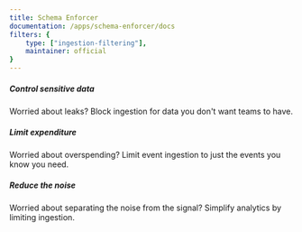 ```yaml
---
title: Schema Enforcer
documentation: /apps/schema-enforcer/docs
filters: {
    type: ["ingestion-filtering"],
    maintainer: official
}
---
```


<Section
    divider={false}
    title="Shape what data is available in your PostHog instance by enforcing a schema and blocking events that don't match."
    size="full"
    cols={3}
>
    <div>
        <h5>Control sensitive data</h5>
        <p>Worried about leaks? Block ingestion for data you don't want teams to have.</p>
    </div>
    <div>
       <h5>Limit expenditure</h5>
        <p>Worried about overspending? Limit event ingestion to just the events you know you need.</p>
    </div>
    <div>
        <h5>Reduce the noise</h5>
        <p>Worried about separating the noise from the signal? Simplify analytics by limiting ingestion.</p>
    </div>
</Section>

<Documentation />